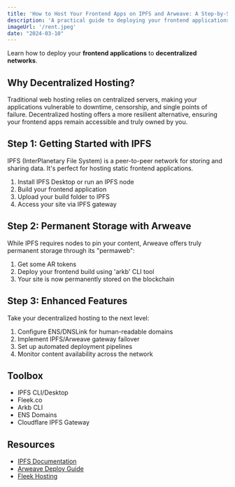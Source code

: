 ```yaml
---
title: 'How to Host Your Frontend Apps on IPFS and Arweave: A Step-by-Step Guide'
description: 'A practical guide to deploying your frontend applications on IPFS and Arweave. Learn how to achieve permanent storage, set up ENS domains, and implement gateway failover for better reliability.'
imageUrl: '/rent.jpeg'
date: "2024-03-10"
---
```


Learn how to deploy your <strong className="text-brand-blue-medium">frontend applications</strong> to <strong className="text-brand-purple">decentralized networks</strong>.

## Why Decentralized Hosting?

Traditional web hosting relies on centralized servers, making your applications vulnerable to downtime, censorship, and single points of failure. Decentralized hosting offers a more resilient alternative, ensuring your frontend apps remain accessible and truly owned by you.

## Step 1: Getting Started with IPFS

IPFS (InterPlanetary File System) is a peer-to-peer network for storing and sharing data. It's perfect for hosting static frontend applications.

1. Install IPFS Desktop or run an IPFS node
2. Build your frontend application
3. Upload your build folder to IPFS
4. Access your site via IPFS gateway

## Step 2: Permanent Storage with Arweave

While IPFS requires nodes to pin your content, Arweave offers truly permanent storage through its "permaweb":

1. Get some AR tokens
2. Deploy your frontend build using 'arkb' CLI tool
3. Your site is now permanently stored on the blockchain

## Step 3: Enhanced Features

Take your decentralized hosting to the next level:

1. Configure ENS/DNSLink for human-readable domains
2. Implement IPFS/Arweave gateway failover
3. Set up automated deployment pipelines
4. Monitor content availability across the network

## Toolbox
- IPFS CLI/Desktop
- Fleek.co
- Arkb CLI
- ENS Domains
- Cloudflare IPFS Gateway

## Resources
- [IPFS Documentation](https://docs.ipfs.tech)
- [Arweave Deploy Guide](https://docs.arweave.org)
- [Fleek Hosting](https://fleek.co)
